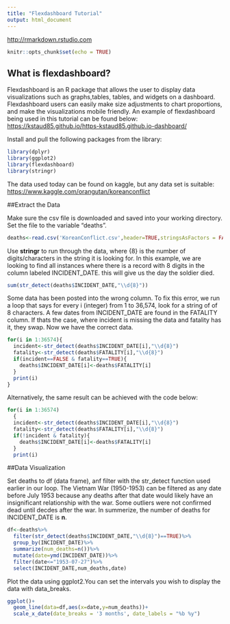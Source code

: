 ```yaml
---
title: "Flexdashboard Tutorial"
output: html_document
---
```

<http://rmarkdown.rstudio.com>
```r
knitr::opts_chunk$set(echo = TRUE)
```

## What is flexdashboard?

Flexdashboard is an R package that allows the user to display data visualizations such as graphs,tables, tables, and widgets on a dashboard. Flexdashboard users can easily make size adjustments to chart proportions, and make the visualizations mobile friendly. An example of flexdashboard being used in this tutorial can be found below:
<https://kstaud85.github.io/https-kstaud85.github.io-dashboard/>

Install and pull the following packages from the library:
```r
library(dplyr)
library(ggplot2)
library(flexdashboard)
library(stringr)
```

The data used today can be found on kaggle, but any data set is suitable:
<https://www.kaggle.com/orangutan/koreanconflict>

##Extract the Data

Make sure the csv file is downloaded and saved into your working directory.
Set the file to the variable "deaths".

```r
deaths<-read.csv('KoreanConflict.csv',header=TRUE,stringsAsFactors = FALSE)
```

Use <b>stringr</b> to run through the data, where {8} is the number of digits/characters in the string it is looking for. In this example, we are looking to find all instances where there is a record with 8 digits in the column labeled INCIDENT_DATE. this will give us the day the soldier died.

```r
sum(str_detect(deaths$INCIDENT_DATE,"\\d{8}"))
```

Some data has been posted into the wrong column. To fix this error, we run a loop that says for every i (integer) from 1 to 36,574, look for a string of of 8 characters. A few dates from INCIDENT_DATE are found in the FATALITY column. If thats the case, where incident is missing the data and fatality has it, they swap. Now we have the correct data. 

```r
for(i in 1:36574){ 
  incident<-str_detect(deaths$INCIDENT_DATE[i],"\\d{8}")
  fatality<-str_detect(deaths$FATALITY[i],"\\d{8}")
  if(incident==FALSE & fatality==TRUE){
    deaths$INCIDENT_DATE[i]<-deaths$FATALITY[i]
  }
  print(i)
}
```

Alternatively, the same result can be achieved with the code below:

```r

for(i in 1:36574)
  { 
  incident<-str_detect(deaths$INCIDENT_DATE[i],"\\d{8}")
  fatality<-str_detect(deaths$FATALITY[i],"\\d{8}")
  if(!incident & fatality){
    deaths$INCIDENT_DATE[i]<-deaths$FATALITY[i]
  }
  print(i)
```

##Data Visualization

Set deaths to df (data frame), anf filter with the str_detect function used earlier in our loop. The Vietnam War (1950-1953) can be filtered as any date before July 1953 because any deaths after that date would likely have an insignificant relationship with the war. Some outliers were not confirmed dead until decdes after the war. In summerize, the number of deaths for INCIDENT_DATE is <b>n</b>.

```r
df<-deaths%>%
  filter(str_detect(deaths$INCIDENT_DATE,"\\d{8}")==TRUE)%>%
  group_by(INCIDENT_DATE)%>%
  summarize(num_deaths=n())%>%
  mutate(date=ymd(INCIDENT_DATE))%>%
  filter(date<="1953-07-27")%>%
  select(INCIDENT_DATE,num_deaths,date)
```

Plot the data using ggplot2.You can set the intervals you wish to display the data with data_breaks.
```r
ggplot()+
  geom_line(data=df,aes(x=date,y=num_deaths))+
  scale_x_date(date_breaks = '3 months', date_labels = "%b %y")
```

